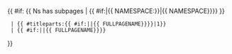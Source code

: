 {{ {{{|safesubst:}}}#if: {{ {{{|safesubst:}}}Ns has subpages | {{ {{{|safesubst:}}}#if:{{{1|}}}|{{ {{{|safesubst:}}}NAMESPACE:{{{1}}}}}|{{ {{{|safesubst:}}}NAMESPACE}}}} }} 
  | {{ {{{|safesubst:}}}#titleparts:{{ {{{|safesubst:}}}#if:{{{1|}}}|{{{1}}}|{{ {{{|safesubst:}}}FULLPAGENAME}}}}|1}}
  | {{ {{{|safesubst:}}}#if:{{{1|}}}|{{{1}}}|{{ {{{|safesubst:}}}FULLPAGENAME}}}}
}}<noinclude>

{{documentation}}

</noinclude>